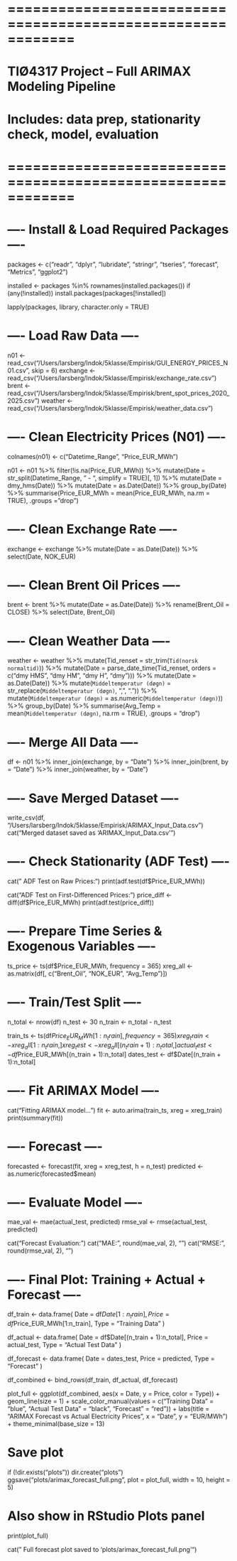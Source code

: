 # ============================================================
# TIØ4317 Project – Full ARIMAX Modeling Pipeline
# Includes: data prep, stationarity check, model, evaluation
# ============================================================

# ---- Install & Load Required Packages ----
packages <- c("readr", "dplyr", "lubridate", "stringr", "tseries",
              "forecast", "Metrics", "ggplot2")

installed <- packages %in% rownames(installed.packages())
if (any(!installed)) install.packages(packages[!installed])

lapply(packages, library, character.only = TRUE)

# ---- Load Raw Data ----
n01 <- read_csv("/Users/larsberg/Indok/5klasse/Empirisk/GUI_ENERGY_PRICES_N01.csv", skip = 6)
exchange <- read_csv("/Users/larsberg/Indok/5klasse/Empirisk/exchange_rate.csv")
brent <- read_csv("/Users/larsberg/Indok/5klasse/Empirisk/brent_spot_prices_2020_2025.csv")
weather <- read_csv("/Users/larsberg/Indok/5klasse/Empirisk/weather_data.csv")

# ---- Clean Electricity Prices (N01) ----
colnames(n01) <- c("Datetime_Range", "Price_EUR_MWh")

n01 <- n01 %>%
  filter(!is.na(Price_EUR_MWh)) %>%
  mutate(Date = str_split(Datetime_Range, " - ", simplify = TRUE)[, 1]) %>%
  mutate(Date = dmy_hms(Date)) %>%
  mutate(Date = as.Date(Date)) %>%
  group_by(Date) %>%
  summarise(Price_EUR_MWh = mean(Price_EUR_MWh, na.rm = TRUE), .groups = "drop")

# ---- Clean Exchange Rate ----
exchange <- exchange %>%
  mutate(Date = as.Date(Date)) %>%
  select(Date, NOK_EUR)

# ---- Clean Brent Oil Prices ----
brent <- brent %>%
  mutate(Date = as.Date(Date)) %>%
  rename(Brent_Oil = CLOSE) %>%
  select(Date, Brent_Oil)

# ---- Clean Weather Data ----
weather <- weather %>%
  mutate(Tid_renset = str_trim(`Tid(norsk normaltid)`)) %>%
  mutate(Date = parse_date_time(Tid_renset, orders = c("dmy HMS", "dmy HM", "dmy H", "dmy"))) %>%
  mutate(Date = as.Date(Date)) %>%
  mutate(`Middeltemperatur (døgn)` = str_replace(`Middeltemperatur (døgn)`, ",", ".")) %>%
  mutate(`Middeltemperatur (døgn)` = as.numeric(`Middeltemperatur (døgn)`)) %>%
  group_by(Date) %>%
  summarise(Avg_Temp = mean(`Middeltemperatur (døgn)`, na.rm = TRUE), .groups = "drop")

# ---- Merge All Data ----
df <- n01 %>%
  inner_join(exchange, by = "Date") %>%
  inner_join(brent, by = "Date") %>%
  inner_join(weather, by = "Date")

# ---- Save Merged Dataset ----
write_csv(df, "/Users/larsberg/Indok/5klasse/Empirisk/ARIMAX_Input_Data.csv")
cat("Merged dataset saved as 'ARIMAX_Input_Data.csv'\n\n")

# ---- Check Stationarity (ADF Test) ----
cat(" ADF Test on Raw Prices:\n")
print(adf.test(df$Price_EUR_MWh))

cat("\n ADF Test on First-Differenced Prices:\n")
price_diff <- diff(df$Price_EUR_MWh)
print(adf.test(price_diff))

# ---- Prepare Time Series & Exogenous Variables ----
ts_price <- ts(df$Price_EUR_MWh, frequency = 365)
xreg_all <- as.matrix(df[, c("Brent_Oil", "NOK_EUR", "Avg_Temp")])

# ---- Train/Test Split ----
n_total <- nrow(df)
n_test <- 30
n_train <- n_total - n_test

train_ts <- ts(df$Price_EUR_MWh[1:n_train], frequency = 365)
xreg_train <- xreg_all[1:n_train, ]
xreg_test  <- xreg_all[(n_train + 1):n_total, ]
actual_test <- df$Price_EUR_MWh[(n_train + 1):n_total]
dates_test  <- df$Date[(n_train + 1):n_total]

# ---- Fit ARIMAX Model ----
cat("\n Fitting ARIMAX model...\n")
fit <- auto.arima(train_ts, xreg = xreg_train)
print(summary(fit))

# ---- Forecast ----
forecasted <- forecast(fit, xreg = xreg_test, h = n_test)
predicted <- as.numeric(forecasted$mean)

# ---- Evaluate Model ----
mae_val <- mae(actual_test, predicted)
rmse_val <- rmse(actual_test, predicted)

cat("\n Forecast Evaluation:\n")
cat("MAE:", round(mae_val, 2), "\n")
cat("RMSE:", round(rmse_val, 2), "\n")

# ---- Final Plot: Training + Actual + Forecast ----

df_train <- data.frame(
  Date = df$Date[1:n_train],
  Price = df$Price_EUR_MWh[1:n_train],
  Type = "Training Data"
)

df_actual <- data.frame(
  Date = df$Date[(n_train + 1):n_total],
  Price = actual_test,
  Type = "Actual Test Data"
)

df_forecast <- data.frame(
  Date = dates_test,
  Price = predicted,
  Type = "Forecast"
)

df_combined <- bind_rows(df_train, df_actual, df_forecast)

plot_full <- ggplot(df_combined, aes(x = Date, y = Price, color = Type)) +
  geom_line(size = 1) +
  scale_color_manual(values = c("Training Data" = "blue",
                                "Actual Test Data" = "black",
                                "Forecast" = "red")) +
  labs(title = "ARIMAX Forecast vs Actual Electricity Prices",
       x = "Date", y = "EUR/MWh") +
  theme_minimal(base_size = 13)

# Save plot
if (!dir.exists("plots")) dir.create("plots")
ggsave("plots/arimax_forecast_full.png", plot = plot_full, width = 10, height = 5)

# Also show in RStudio Plots panel
print(plot_full)

cat(" Full forecast plot saved to 'plots/arimax_forecast_full.png'\n")

